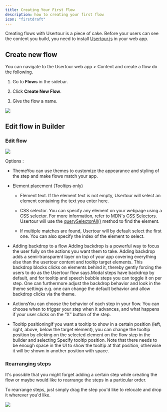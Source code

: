 ```yaml
---
title: Creating Your First Flow
description: how to creating your first flow
icon: "firstdraft"
---
```


Creating flows with Usertour is a piece of cake. Before your users can see the content you build, you need to install [Usertour.js](/developers/usertourjs-reference/installation) in your web app.

## Create new flow

You can navigate to the Usertour web app > Content and create a flow do the following.

1. Go to **Flows** in the sidebar.

2. Click **Create New Flow**.

3. Give the flow a name.

![](https://r3.usertour.io/docs/building-experiences/create-flow-2.gif)

## Edit flow in Builder

### Edit flow

![](https://r3.usertour.io/docs/building-experiences/edit-flow-2.gif)

Options :

* ThemeYou can use themes to customize the appearance and styling of the step and make flows match your app.

* Element placement (Tooltips only)

  * Element text. If the element text is not empty, Usertour will select an element containing the text you enter here.

  * CSS selector. You can specify any element on your webpage using a CSS selector. For more information, refer to [MDN's CSS Selectors](https://developer.mozilla.org/en-US/docs/Web/CSS/CSS_Selectors). Usertour will use the [querySelectorAll()](https://developer.mozilla.org/en-US/docs/Web/API/Document/querySelectorAll) method to find the element.

  * If multiple matches are found, Usertour will by default select the first one. You can also specify the index of the element to select.

* Adding backdrop to a flow Adding backdrop is a powerful way to focus the user fully on the actions you want them to take. Adding backdrop adds a semi-transparent layer on top of your app covering everything else than the usertour content and tooltip target elements. This backdrop blocks clicks on elements behind it, thereby gently forcing the users to do as the Usertour flow says.Modal steps have backdrop by default, and for tooltip and speech bubble steps you can toggle it on per step. One can furthermore adjust the backdrop behavior and look in the theme settings e.g. one can change the default behavior and allow backdrop clicks via the theme.

* ActionsYou can choose the behavior of each step in your flow. You can choose when to trigger your step when it advances, and what happens if your user clicks on the “X” button of the step.

* Tooltip positioningIf you want a tooltip to show in a certain position (left, right, above, below the target element), you can change the tooltip position by clicking on the selected element on the flow step in the builder and selecting Specify tooltip position. Note that there needs to be enough space in the UI to show the tooltip at that position, otherwise it will be shown in another position with space.

### Rearranging steps

It's possible that you might forget adding a certain step while creating the flow or maybe would like to rearrange the steps in a particular order.

To rearrange steps, just simply drag the step you'd like to relocate and drop it wherever you'd like.

![](https://r3.usertour.io/docs/building-experiences/rererangeing-02.gif)